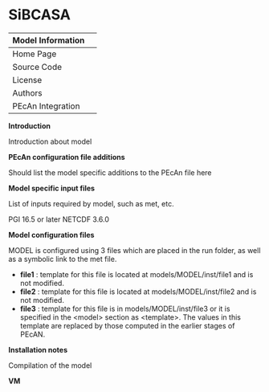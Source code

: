 # SiBCASA

| Model Information ||
| -- | -- |
| Home Page | |
| Source Code | |
| License |  |
| Authors | |
| PEcAn Integration | |

**Introduction**

Introduction about model

**PEcAn configuration file additions**

Should list the model specific additions to the PEcAn file here

**Model specific input files**

List of inputs required by model, such as met, etc.

PGI 16.5 or later
NETCDF 3.6.0

**Model configuration files**

MODEL is configured using 3 files which are placed in the run folder, as well as a symbolic link to the met file.

* **file1** : template for this file is located at models/MODEL/inst/file1 and is not modified.  
* **file2** : template for this file is located at models/MODEL/inst/file2 and is not modified.  
* **file3** : template for this file is in models/MODEL/inst/file3 or it is specified in the \<model\> section as \<template\>. The values in this template are replaced by those computed in the earlier stages of PEcAN.

**Installation notes**

Compilation of the model 

**VM**
